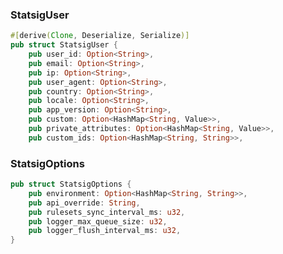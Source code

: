 ### StatsigUser

```rust
#[derive(Clone, Deserialize, Serialize)]
pub struct StatsigUser {
    pub user_id: Option<String>,
    pub email: Option<String>,
    pub ip: Option<String>,
    pub user_agent: Option<String>,
    pub country: Option<String>,
    pub locale: Option<String>,
    pub app_version: Option<String>,
    pub custom: Option<HashMap<String, Value>>,
    pub private_attributes: Option<HashMap<String, Value>>,
    pub custom_ids: Option<HashMap<String, String>>,
```

### StatsigOptions

```rust
pub struct StatsigOptions {
    pub environment: Option<HashMap<String, String>>,
    pub api_override: String,
    pub rulesets_sync_interval_ms: u32,
    pub logger_max_queue_size: u32,
    pub logger_flush_interval_ms: u32,
}
```
